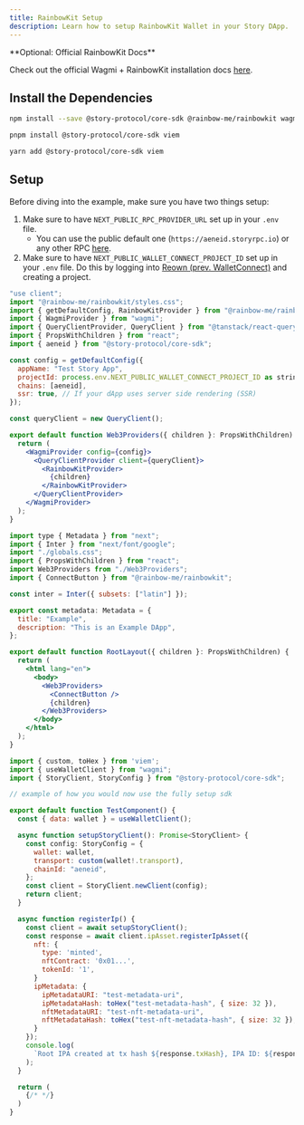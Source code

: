 ```yaml
---
title: RainbowKit Setup
description: Learn how to setup RainbowKit Wallet in your Story DApp.
---
```


<Note>
**Optional: Official RainbowKit Docs**

Check out the official Wagmi + RainbowKit installation docs [here](https://www.rainbowkit.com/docs/installation).

</Note>

## Install the Dependencies

<CodeGroup>

```bash npm
npm install --save @story-protocol/core-sdk @rainbow-me/rainbowkit wagmi viem @tanstack/react-query
```

```bash pnpm
pnpm install @story-protocol/core-sdk viem
```

```bash yarn
yarn add @story-protocol/core-sdk viem
```

</CodeGroup>

## Setup

Before diving into the example, make sure you have two things setup:

1. Make sure to have `NEXT_PUBLIC_RPC_PROVIDER_URL` set up in your `.env` file.
   - You can use the public default one (`https://aeneid.storyrpc.io`) or any other RPC [here](/network/network-info/aeneid#rpcs).
2. Make sure to have `NEXT_PUBLIC_WALLET_CONNECT_PROJECT_ID` set up in your `.env` file. Do this by logging into [Reown (prev. WalletConnect)](https://reown.com/) and creating a project.

<CodeGroup>

```jsx Web3Providers.tsx
"use client";
import "@rainbow-me/rainbowkit/styles.css";
import { getDefaultConfig, RainbowKitProvider } from "@rainbow-me/rainbowkit";
import { WagmiProvider } from "wagmi";
import { QueryClientProvider, QueryClient } from "@tanstack/react-query";
import { PropsWithChildren } from "react";
import { aeneid } from "@story-protocol/core-sdk";

const config = getDefaultConfig({
  appName: "Test Story App",
  projectId: process.env.NEXT_PUBLIC_WALLET_CONNECT_PROJECT_ID as string,
  chains: [aeneid],
  ssr: true, // If your dApp uses server side rendering (SSR)
});

const queryClient = new QueryClient();

export default function Web3Providers({ children }: PropsWithChildren) {
  return (
    <WagmiProvider config={config}>
      <QueryClientProvider client={queryClient}>
        <RainbowKitProvider>
          {children}
        </RainbowKitProvider>
      </QueryClientProvider>
    </WagmiProvider>
  );
}
```

```jsx layout.tsx
import type { Metadata } from "next";
import { Inter } from "next/font/google";
import "./globals.css";
import { PropsWithChildren } from "react";
import Web3Providers from "./Web3Providers";
import { ConnectButton } from "@rainbow-me/rainbowkit";

const inter = Inter({ subsets: ["latin"] });

export const metadata: Metadata = {
  title: "Example",
  description: "This is an Example DApp",
};

export default function RootLayout({ children }: PropsWithChildren) {
  return (
    <html lang="en">
      <body>
        <Web3Providers>
          <ConnectButton />
          {children}
        </Web3Providers>
      </body>
    </html>
  );
}
```

```jsx TestComponent.tsx
import { custom, toHex } from 'viem';
import { useWalletClient } from "wagmi";
import { StoryClient, StoryConfig } from "@story-protocol/core-sdk";

// example of how you would now use the fully setup sdk

export default function TestComponent() {
  const { data: wallet } = useWalletClient();

  async function setupStoryClient(): Promise<StoryClient> {
    const config: StoryConfig = {
      wallet: wallet,
      transport: custom(wallet!.transport),
      chainId: "aeneid",
    };
    const client = StoryClient.newClient(config);
    return client;
  }

  async function registerIp() {
    const client = await setupStoryClient();
    const response = await client.ipAsset.registerIpAsset({
      nft: {
        type: 'minted',
        nftContract: '0x01...',
        tokenId: '1',
      }
      ipMetadata: {
        ipMetadataURI: "test-metadata-uri",
        ipMetadataHash: toHex("test-metadata-hash", { size: 32 }),
        nftMetadataURI: "test-nft-metadata-uri",
        nftMetadataHash: toHex("test-nft-metadata-hash", { size: 32 }),
      }
    });
    console.log(
      `Root IPA created at tx hash ${response.txHash}, IPA ID: ${response.ipId}`
    );
  }

  return (
    {/* */}
  )
}
```

</CodeGroup>
